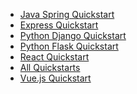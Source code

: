 * [Java Spring Quickstart](/docs/quickstarts/quickstart-java-springboot-web)
* [Express Quickstart](/docs/quickstarts/quickstart-javascript-express-web)
* [Python Django Quickstart](/docs/quickstarts/quickstart-python-django-web)
* [Python Flask Quickstart](/docs/quickstarts/quickstart-python-flask-web)
* [React Quickstart](/docs/quickstarts/quickstart-javascript-react-web)
* [All Quickstarts](/docs/quickstarts/quickstart-ruby-rails-web)
* [Vue.js Quickstart](/docs/quickstarts/quickstart-javascript-vue-web)

